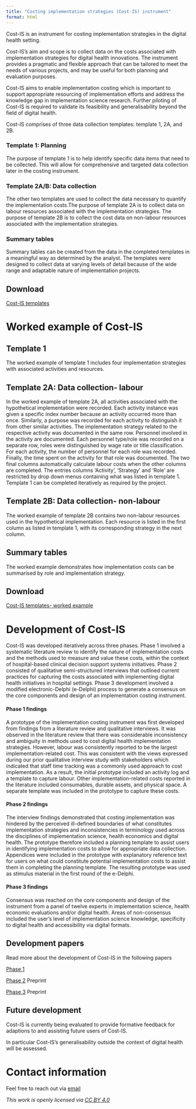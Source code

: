 ```yaml
---
title: "Costing implementation strategies (Cost-IS) instrument"
format: html
---
```



Cost-IS is an instrument for costing implementation strategies in the digital health setting. 

Cost-IS's aim and scope is to collect data on the costs associated with implementation strategies for digital health innovations. The instrument provides a pragmatic and flexible approach that can be tailored to meet the needs of various projects, and may be useful for both planning and evaluation purposes. 

Cost-IS aims to enable implementation costing which is important to support appropriate resourcing of implementation efforts and address the knowledge gap in implementation science research. Further piloting of Cost-IS is required to validate its feasibility and generalisability beyond the field of digital health.



Cost-IS comprises of three data collection templates: template 1, 2A, and 2B.

### Template 1: Planning 

The purpose of template 1 is to help identify specific data items that need to be collected. This will allow for comprehensive and targeted data collection later in the costing instrument. 


### Template 2A/B: Data collection

The other two templates are used to collect the data necessary to quantify the implementation costs.The purpose of template 2A is to collect data on labour resources associated with the implementation strategies. The purpose of template 2B is to collect the cost data on non-labour resources associated with the implementation strategies. 

### Summary tables

Summary tables can be created from the data in the completed templates in a meaningful way as determined by the analyst. The templates were designed to collect data at varying levels of detail because of the wide range and adaptable nature of implementation projects. 

## Download

[Cost-IS templates](https://github.com/Thomasina-Donovan/implementation-costing-instrument/raw/main/assets/Cost-IS_TemplatesBlank.xlsx)



# Worked example of Cost-IS
## Template 1

The worked example of template 1 includes four implementation strategies with associated activities and resources.


## Template 2A: Data collection- labour

In the worked example of template 2A, all activities associated with the hypothetical implementation were recorded. Each activity instance was given a specific index number because an activity occurred more than once. Similarly, a purpose was recorded for each activity to distinguish it from other similar activities. The implementation strategy related to the respective activity was documented in the same row. Personnel involved in the activity are documented. Each personnel type/role was recorded on a separate row, roles were distinguished by wage rate or title classification. For each activity, the number of personnel for each role was recorded. Finally, the time spent on the activity for that role was documented. The two final columns automatically calculate labour costs when the other columns are completed. The entries columns ‘Activity’, ‘Strategy’ and ‘Role’ are restricted by drop down menus containing what was listed in template 1. Template 1 can be completed iteratively as required by the project.


## Template 2B: Data collection- non-labour

The worked example of template 2B  contains two non-labour resources used in the hypothetical implementation. Each resource is listed in the first column as listed in template 1, with its corresponding strategy in the next column.

## Summary tables

The worked example demonstrates how implementation costs can be summarised by role and implementation strategy.

## Download

[Cost-IS templates- worked example](https://github.com/Thomasina-Donovan/implementation-costing-instrument/raw/main/assets/Cost-IS_WorkedExample.xlsx)



# Development of Cost-IS

Cost-IS was developed iteratively across three phases. Phase 1 involved a systematic literature review to identify the nature of implementation costs and the methods used to measure and value these costs, within the context of hospital-based clinical decision support systems initiatives. Phase 2 consisted of qualitative semi-structured interviews that outlined current practices for capturing the costs associated with implementing digital health initiatives in hospital settings. Phase 3 development involved a modified electronic-Delphi (e-Delphi) process to generate a consensus on the core components and design of an implementation costing instrument.

#### Phase 1 findings
A prototype of the implementation costing instrument was first developed from findings from a literature review and qualitative interviews. It was observed in the literature review that there was considerable inconsistency and ambiguity in methods used to cost digital health implementation strategies. However, labour was consistently reported to be the largest implementation-related cost. This was consistent with the views expressed during our prior qualitative interview study with stakeholders which indicated that staff time tracking was a commonly used approach to cost implementation. As a result, the initial prototype included an activity log and a template to capture labour. Other implementation-related costs reported in the literature included consumables, durable assets, and physical space. A separate template was included in the prototype to capture these costs. 

#### Phase 2 findings
The interview findings demonstrated that costing implementation was hindered by the perceived ill-defined boundaries of what constitutes implementation strategies and inconsistencies in terminology used across the disciplines of implementation science, health economics and digital health. The prototype therefore included a planning template to assist users in identifying implementation costs to allow for appropriate data collection. Appendices were included in the prototype with explanatory reference text for users on what could constitute potential implementation costs to assist them in completing the planning template. The resulting prototype was used as stimulus material in the first round of the e-Delphi.

#### Phase 3 findings
Consensus was reached on the core components and design of the instrument from a panel of twelve experts in implementation science, health economic evaluations and/or digital health. Areas of non-consensus included the user’s level of implementation science knowledge, specificity to digital health and accessibility via digital formats.

## Development papers
Read more about the development of Cost-IS in the following papers

[Phase 1](https://doi.org/10.1186%2Fs13012-023-01261-8)

[Phase 2](https://www.researchsquare.com/article/rs-3828958/v1) Preprint

[Phase 3](https://www.researchsquare.com/article/rs-4229774/v1) Preprint

## Future development

Cost-IS is currently being evaluated to provide formative feedback for adaptions to and assisting future users of Cost-IS.

In particular Cost-IS’s generalisability outside the context of digital health will be assessed.


# Contact information

Feel free to reach out via [email](mailto:thomasina.donovan@hdr.qut.edu.au)



*This work is openly licensed via [CC BY 4.0](https://creativecommons.org/licenses/by/4.0/)*

